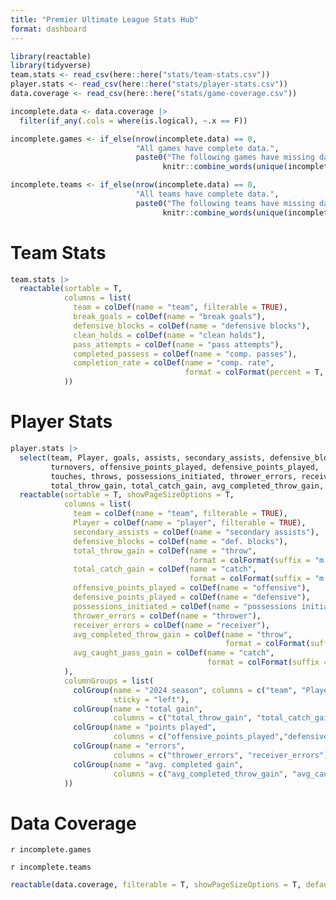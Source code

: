```yaml
---
title: "Premier Ultimate League Stats Hub"
format: dashboard
---
```


```r
library(reactable)
library(tidyverse)
team.stats <- read_csv(here::here("stats/team-stats.csv"))
player.stats <- read_csv(here::here("stats/player-stats.csv"))
data.coverage <- read_csv(here::here("stats/game-coverage.csv"))

incomplete.data <- data.coverage |>
  filter(if_any(.cols = where(is.logical), ~.x == F))

incomplete.games <- if_else(nrow(incomplete.data) == 0,
                            "All games have complete data.",
                            paste0("The following games have missing data: ",
                                  knitr::combine_words(unique(incomplete.data$match)), "."))

incomplete.teams <- if_else(nrow(incomplete.data) == 0,
                            "All teams have complete data.",
                            paste0("The following teams have missing data: ",
                                  knitr::combine_words(unique(incomplete.data$team)), "."))
```

# Team Stats

```r
team.stats |>
  reactable(sortable = T,
            columns = list(
              team = colDef(name = "team", filterable = TRUE),
              break_goals = colDef(name = "break goals"),
              defensive_blocks = colDef(name = "defensive blocks"),
              clean_holds = colDef(name = "clean holds"),
              pass_attempts = colDef(name = "pass attempts"),
              completed_passess = colDef(name = "comp. passes"),
              completion_rate = colDef(name = "comp. rate",
                                       format = colFormat(percent = T, digits = 1))
            ))
```

# Player Stats

```r
player.stats |>
  select(team, Player, goals, assists, secondary_assists, defensive_blocks,
         turnovers, offensive_points_played, defensive_points_played,
         touches, throws, possessions_initiated, thrower_errors, receiver_errors,
         total_throw_gain, total_catch_gain, avg_completed_throw_gain, avg_caught_pass_gain) |>
  reactable(sortable = T, showPageSizeOptions = T,
            columns = list(
              team = colDef(name = "team", filterable = TRUE),
              Player = colDef(name = "player", filterable = TRUE),
              secondary_assists = colDef(name = "secondary assists"),
              defensive_blocks = colDef(name = "def. blocks"),
              total_throw_gain = colDef(name = "throw",
                                        format = colFormat(suffix = "m.", digits = 0)),
              total_catch_gain = colDef(name = "catch",
                                        format = colFormat(suffix = "m.", digits = 0)),
              offensive_points_played = colDef(name = "offensive"),
              defensive_points_played = colDef(name = "defensive"),
              possessions_initiated = colDef(name = "possessions initiated"),
              thrower_errors = colDef(name = "thrower"),
              receiver_errors = colDef(name = "receiver"),
              avg_completed_throw_gain = colDef(name = "throw",
                                                format = colFormat(suffix = "m.", digits = 1)),
              avg_caught_pass_gain = colDef(name = "catch",
                                            format = colFormat(suffix = "m.", digits = 1))
            ),
            columnGroups = list(
              colGroup(name = "2024 season", columns = c("team", "Player"),
                       sticky = "left"),
              colGroup(name = "total gain",
                       columns = c("total_throw_gain", "total_catch_gain")),
              colGroup(name = "points played", 
                       columns = c("offensive_points_played","defensive_points_played")),
              colGroup(name = "errors",
                       columns = c("thrower_errors", "receiver_errors")),
              colGroup(name = "avg. completed gain",
                       columns = c("avg_completed_throw_gain", "avg_caught_pass_gain"))
            ))
```

# Data Coverage

`r incomplete.games`

`r incomplete.teams`

```r
reactable(data.coverage, filterable = T, showPageSizeOptions = T, defaultPageSize = 20)
```
